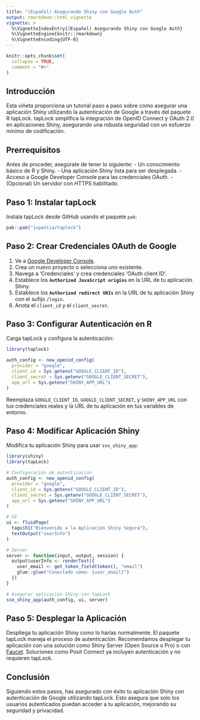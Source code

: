 ```yaml
---
title: "(Español) Asegurando Shiny con Google Auth"
output: rmarkdown::html_vignette
vignette: >
  %\VignetteIndexEntry{(Español) Asegurando Shiny con Google Auth}
  %\VignetteEngine{knitr::rmarkdown}
  %\VignetteEncoding{UTF-8}
---
```


```r
knitr::opts_chunk$set(
  collapse = TRUE,
  comment = "#>"
)
```

## Introducción

Esta viñeta proporciona un tutorial paso a paso sobre cómo asegurar una aplicación Shiny utilizando la autenticación de Google a través del paquete R tapLock. tapLock simplifica la integración de OpenID Connect y OAuth 2.0 en aplicaciones Shiny, asegurando una robusta seguridad con un esfuerzo mínimo de codificación.

## Prerrequisitos

Antes de proceder, asegúrate de tener lo siguiente:
- Un conocimiento básico de R y Shiny.
- Una aplicación Shiny lista para ser desplegada.
- Acceso a Google Developer Console para las credenciales OAuth.
- (Opcional) Un servidor con HTTPS habilitado.

## Paso 1: Instalar tapLock

Instala tapLock desde GitHub usando el paquete `pak`:

```r
pak::pak("ixpantia/taplock")
```

## Paso 2: Crear Credenciales OAuth de Google

1. Ve a [Google Developer Console](https://console.developers.google.com/).
2. Crea un nuevo proyecto o selecciona uno existente.
3. Navega a 'Credenciales' y crea credenciales 'OAuth client ID'.
4. Establece los **`Authorized JavaScript origins`** en la URL de tu aplicación Shiny.
5. Establece los **`Authorized redirect URIs`** en la URL de tu aplicación Shiny con
   el sufijo `/login`.
6. Anota el `client_id` y el `client_secret`.

## Paso 3: Configurar Autenticación en R

Carga tapLock y configura la autenticación:

```r
library(taplock)

auth_config <- new_openid_config(
  provider = "google",
  client_id = Sys.getenv("GOOGLE_CLIENT_ID"),
  client_secret = Sys.getenv("GOOGLE_CLIENT_SECRET"),
  app_url = Sys.getenv("SHINY_APP_URL")
)
```

Reemplaza `GOOGLE_CLIENT_ID`, `GOOGLE_CLIENT_SECRET`, y `SHINY_APP_URL` con tus credenciales reales y la URL de tu aplicación en tus variables de entorno.

## Paso 4: Modificar Aplicación Shiny

Modifica tu aplicación Shiny para usar `sso_shiny_app`:

```r
library(shiny)
library(tapLock)

# Configuración de autenticación
auth_config <- new_openid_config(
  provider = "google",
  client_id = Sys.getenv("GOOGLE_CLIENT_ID"),
  client_secret = Sys.getenv("GOOGLE_CLIENT_SECRET"),
  app_url = Sys.getenv("SHINY_APP_URL")
)

# UI
ui <- fluidPage(
  tags$h1("Bienvenido a la Aplicación Shiny Segura"),
  textOutput("userInfo")
)

# Server
server <- function(input, output, session) {
  output$userInfo <- renderText({
    user_email <- get_token_field(token(), "email")
    glue::glue("Conectado como: {user_email}")
  })
}

# Asegurar aplicación Shiny con tapLock
sso_shiny_app(auth_config, ui, server)
```

## Paso 5: Desplegar la Aplicación

Despliega tu aplicación Shiny como lo harías normalmente. El paquete tapLock maneja el proceso de autenticación.
Recomendamos desplegar tu aplicación con una solución como Shiny Server
(Open Source o Pro) o con [Faucet](https://github.com/andyquinterom/faucet).
Soluciones como Posit Connect ya incluyen autenticación y no requieren
tapLock.

## Conclusión

Siguiendo estos pasos, has asegurado con éxito tu aplicación Shiny con autenticación de Google utilizando tapLock. Esto asegura que solo los usuarios autenticados puedan acceder a tu aplicación, mejorando su seguridad y privacidad.
